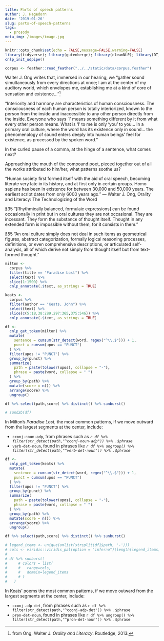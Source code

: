 ```yaml
---
title: Parts of speech patterns
author: J. Hagedorn
date: '2019-01-26'
slug: parts-of-speech-patterns
tags:
  - prosody
meta_img: /images/image.jpg
---
```


```r
knitr::opts_chunk$set(echo = FALSE,message=FALSE,warning=FALSE)
library(tidyverse); library(gutenbergr); library(cleanNLP); library(DT); library(sunburstR)
cnlp_init_udpipe()

corpus <- feather::read_feather("../../static/data/corpus.feather")
```

Walter J. Ong writes that, immersed in our hearing, we "gather sound simultaneously from every directions at once; I am at the center of my auditory world, which envelopes me, establishing me at a kind of core of sensation and existence..."^[from Ong, Walter J. *Orality and Literacy*. Routledge, 2013.]

"Interiority and harmony are characteristics of human consciousness. The consciousness of each human person is totally interiorized, known to the person from the inside and inaccessible to any other person directly from the inside. Everyone who says 'I' means something different by it from what every other person means. What is 'I' to me is only 'you' to you... In a primary oral culture, where the word has its existence only in sound... the phenomenology of sound enters deeply into human beings' feel for existence, as processed by the spoken word."

In the curled pause of a comma, at the hinge of a sentence, what comes next?

Approaching the mouth of the compound poet, pieced together out of all the works attributed to him/her, what patterns soothe us?  

"Human society first formed itself with the aid of oral speech, becoming literate very late in its history, and at first only in certain groups. Homo sapiens has been in existence for between 30,000 and 50,000 years. The earliest script dates from only 6000 years ago."
― Walter J. Ong, Orality and Literacy: The Technologizing of the Word 

§35 "[Rhythmically balanced, formulaic expressions] can be found occasionally in print but in oral cultures they are not occasional. They are incessant. They form the substance of thought itself. Thought in any extended form is impossible without them, for it consists in them."

§55 "An oral culture simply does not deal in such items as geometrical figures, abstract categorization, formally logical reasoning processes, definitions, or even comprehensive descriptions, or articulated self-analysis, all of which derive not simply from thought itself but from text-formed thought."

```r
milton <-
  corpus %>%
  filter(title == "Paradise Lost") %>%
  select(text) %>%
  slice(1:1500) %>%
  cnlp_annotate(.$text, as_strings = TRUE)

keats <-
  corpus %>%
  filter(author == "Keats, John") %>%
  select(text) %>%
  slice(c(5:18,38:289,297:365,375:546)) %>%
  cnlp_annotate(.$text, as_strings = TRUE)
```

```r

df <-
  cnlp_get_token(milton) %>%
  mutate(
    sentence = cumsum(str_detect(word, regex("^\\.$"))) + 1,
    punct = cumsum(upos == "PUNCT")
  ) %>%
  filter(upos != "PUNCT") %>%
  group_by(punct) %>%
  summarize(
    path = paste(tolower(upos), collapse = "-"),
    phrase = paste(word, collapse = " ")
  ) %>%
  group_by(path) %>%
  mutate(score = n()) %>%
  arrange(score) %>% 
  ungroup() 

df %>% select(path,score) %>% distinct() %>% sunburst()

# sund2b(df)

```

In Milton's *Paradise Lost*, the most common patterns, if we move outward from the largest segments at the center, include: 

- `cconj-noun-adp`, from phrases such as *`r df %>% filter(str_detect(path,"^cconj-noun-adp")) %>% .$phrase`*
- `verb-det-noun`, found in phrases like *`r df %>% ungroup() %>% filter(str_detect(path,"^verb-det-noun")) %>% .$phrase`*


```r
df <-
  cnlp_get_token(keats) %>%
  mutate(
    sentence = cumsum(str_detect(word, regex("^\\.$"))) + 1,
    punct = cumsum(upos == "PUNCT")
  ) %>%
  filter(upos != "PUNCT") %>%
  group_by(punct) %>%
  summarize(
    path = paste(tolower(upos), collapse = "-"),
    phrase = paste(word, collapse = " ")
  ) %>%
  group_by(path) %>%
  mutate(score = n()) %>%
  arrange(score) %>% 
  ungroup() 

df %>% select(path,score) %>% distinct() %>% sunburst()

# legend_items <- unique(unlist(strsplit(df1$path, '-')))
# cols <- viridis::viridis_pal(option = "inferno")(length(legend_items))
# 
# df %>% sunburst(
#     # colors = list(
#     #   range=cols,
#     #   domain=legend_items
#     # )
#   )

```

In Keats' poems the most common patterns, if we move outward from the largest segments at the center, include: 

- `cconj-adp-det`, from phrases such as `r df %>% filter(str_detect(path,"^cconj-adp-det")) %>% .$phrase`
- `pron-det-noun`, found in phrases like `r df %>% ungroup() %>% filter(str_detect(path,"^pron-det-noun")) %>% .$phrase`

